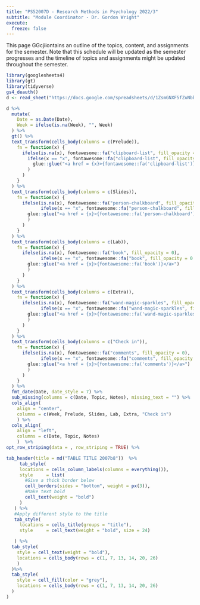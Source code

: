 ```yaml
---
title: "PS52007D - Research Methods in Psychology 2022/3"
subtitle: "Module Coordinator - Dr. Gordon Wright"
execute:
  freeze: false
---
```


This page GGcjiiontains an outline of the topics, content, and assignments
for the semester. Note that this schedule will be updated as the
semester progresses and the timeline of topics and assignments might be
updated throughout the semester.

```r
library(googlesheets4)
library(gt)
library(tidyverse)
gs4_deauth()
d <- read_sheet("https://docs.google.com/spreadsheets/d/1ZsmGNXF5fZuNbkGsYRnFxhDKS9fZJQdtOg2Cw3KlrtQ/edit?usp=sharing", sheet = "TopLevel")

```

::: column-screen-right
```r
d %>%
  mutate(
    Date = as.Date(Date),
    Week = ifelse(is.na(Week), "", Week)
  ) %>%
  gt() %>%
  text_transform(cells_body(columns = c(Prelude)),
    fn = function(x) {
      ifelse(is.na(x), fontawesome::fa("clipboard-list", fill_opacity = 0),
        ifelse(x == "x", fontawesome::fa("clipboard-list", fill_opacity = 0.2),       
          glue::glue("<a href = {x}>{fontawesome::fa('clipboard-list')}</a>")
        )
      )
    }
  ) %>%
  text_transform(cells_body(columns = c(Slides)),
    fn = function(x) {
      ifelse(is.na(x), fontawesome::fa("person-chalkboard", fill_opacity = 0),
             ifelse(x == "x", fontawesome::fa("person-chalkboard", fill_opacity = 0.2), 
        glue::glue("<a href = {x}>{fontawesome::fa('person-chalkboard')}</a>")
        )
      )
    }
  ) %>%
  text_transform(cells_body(columns = c(Lab)),
    fn = function(x) {
      ifelse(is.na(x), fontawesome::fa("book", fill_opacity = 0),
             ifelse(x == "x", fontawesome::fa("book", fill_opacity = 0.2), 
        glue::glue("<a href = {x}>{fontawesome::fa('book')}</a>")
        )
      )
    }
  ) %>%
  text_transform(cells_body(columns = c(Extra)),
    fn = function(x) {
      ifelse(is.na(x), fontawesome::fa("wand-magic-sparkles", fill_opacity = 0),
             ifelse(x == "x", fontawesome::fa("wand-magic-sparkles", fill_opacity = 0.2), 
        glue::glue("<a href = {x}>{fontawesome::fa('wand-magic-sparkles')}</a>")
        )
      )
    }
  ) %>%
  text_transform(cells_body(columns = c("Check in")),
    fn = function(x) {
      ifelse(is.na(x), fontawesome::fa("comments", fill_opacity = 0),
             ifelse(x == "x", fontawesome::fa("comments", fill_opacity = 0.2), 
        glue::glue("<a href = {x}>{fontawesome::fa('comments')}</a>")
        )
      )
    }
  ) %>%
  fmt_date(Date, date_style = 7) %>%
  sub_missing(columns = c(Date, Topic, Notes), missing_text = "") %>%
  cols_align(
    align = "center", 
    columns = c(Week, Prelude, Slides, Lab, Extra, "Check in")
    ) %>%
  cols_align(
    align = "left", 
    columns = c(Date, Topic, Notes)
    )  %>%
opt_row_striping(data = , row_striping = TRUE) %>% 

tab_header(title = md("TABLE TITLE 2007b8"))  %>%
     tab_style(
     locations = cells_column_labels(columns = everything()),
     style     = list(
       #Give a thick border below
       cell_borders(sides = "bottom", weight = px(3)),
       #Make text bold
       cell_text(weight = "bold")
     )
   ) %>% 
   #Apply different style to the title
   tab_style(
     locations = cells_title(groups = "title"),
     style     = cell_text(weight = "bold", size = 24)

   ) %>%
  tab_style(
    style = cell_text(weight = "bold"),
    locations = cells_body(rows = c(1, 7, 13, 14, 20, 26)
    ) 
  )%>%
  tab_style(
    style = cell_fill(color = "grey"),
    locations = cells_body(rows = c(1, 7, 13, 14, 20, 26)
  )
)
```
:::
